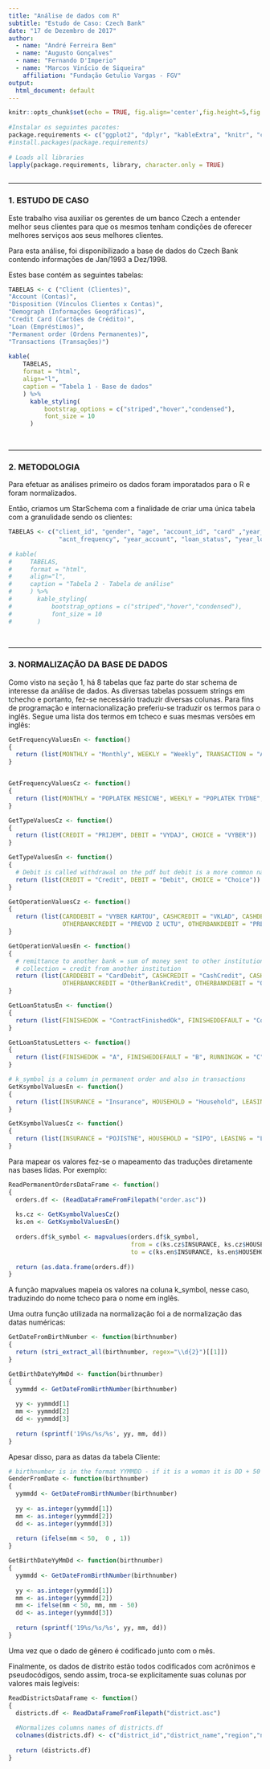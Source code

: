 ```yaml
---
title: "Análise de dados com R"
subtitle: "Estudo de Caso: Czech Bank"
date: "17 de Dezembro de 2017"
author:
  - name: "André Ferreira Bem"
  - name: "Augusto Gonçalves"
  - name: "Fernando D'Imperio"
  - name: "Marcos Vinício de Siqueira"
    affiliation: "Fundação Getulio Vargas - FGV"
output:
  html_document: default
---
```

 
```r
knitr::opts_chunk$set(echo = TRUE, fig.align='center',fig.height=5,fig.width=6)
 
#Instalar os seguintes pacotes:
package.requirements <- c("ggplot2", "dplyr", "kableExtra", "knitr", "corrplot", "readxl", "GGally")
#install.packages(package.requirements)
 
# Loads all libraries
lapply(package.requirements, library, character.only = TRUE)
 
```
---
 
### 1. ESTUDO DE CASO
 
Este trabalho visa auxiliar os gerentes de um banco Czech a entender melhor seus clientes para que os mesmos tenham condições de oferecer melhores serviços aos seus melhores clientes.
 
Para esta análise, foi disponibilizado a base de dados do Czech Bank contendo informações de Jan/1993 a Dez/1998.
 
Estes base contém as seguintes tabelas:
 
```r
 
TABELAS <- c ("Client (Clientes)",
"Account (Contas)",
"Disposition (Vínculos Clientes x Contas)",
"Demograph (Informações Geográficas)",
"Credit Card (Cartões de Crédito)",
"Loan (Empréstimos)",
"Permanent order (Ordens Permanentes)",
"Transactions (Transações)")
 
kable(
    TABELAS,
    format = "html",
    align="l",
    caption = "Tabela 1 - Base de dados"
    ) %>%
      kable_styling(
          bootstrap_options = c("striped","hover","condensed"),
          font_size = 10
      )
 
 
```
---
 
### 2. METODOLOGIA
 
Para efetuar as análises primeiro os dados foram imporatados para o R e foram normalizados.
 
Então, criamos um StarSchema com a finalidade de criar uma única tabela com a granulidade sendo os clientes:
 
```r
 
TABELAS <- c("client_id", "gender", "age", "account_id", "card" ,"year_card",
              "acnt_frequency", "year_account", "loan_status", "year_loan", "duration_loan", "mth_to_pay_loan")
 
# kable(
#     TABELAS,
#     format = "html",
#     align="l",
#     caption = "Tabela 2 - Tabela de análise"
#     ) %>%
#       kable_styling(
#           bootstrap_options = c("striped","hover","condensed"),
#           font_size = 10
#       )
 
 
```
---

### 3. NORMALIZAÇÃO DA BASE DE DADOS

Como visto na seção 1, há 8 tabelas que faz parte do star schema de interesse da análise de dados. As diversas tabelas possuem strings em tchecho e portanto, fez-se  necessário traduzir diversas colunas. Para fins de programação e internacionalização preferiu-se traduzir os termos para o inglês. Segue uma lista dos termos em tcheco e suas mesmas versões em inglês:

```r
GetFrequencyValuesEn <- function()
{
  return (list(MONTHLY = "Monthly", WEEKLY = "Weekly", TRANSACTION = "AfterTransaction"))
}


GetFrequencyValuesCz <- function()
{
  return (list(MONTHLY = "POPLATEK MESICNE", WEEKLY = "POPLATEK TYDNE", TRANSACTION = "POPLATEK PO OBRATU"))
}

GetTypeValuesCz <- function()
{
  return (list(CREDIT = "PRIJEM", DEBIT = "VYDAJ", CHOICE = "VYBER"))
}

GetTypeValuesEn <- function()
{
  # Debit is called withdrawal on the pdf but debit is a more common name
  return (list(CREDIT = "Credit", DEBIT = "Debit", CHOICE = "Choice")) 
}

GetOperationValuesCz <- function()
{
  return (list(CARDDEBIT = "VYBER KARTOU", CASHCREDIT = "VKLAD", CASHDEBIT = "VYBER", 
               OTHERBANKCREDIT = "PREVOD Z UCTU", OTHERBANKDEBIT = "PREVOD NA UCET"))
}

GetOperationValuesEn <- function()
{
  # remittance to another bank = sum of money sent to other institution
  # collection = credit from another institution
  return (list(CARDDEBIT = "CardDebit", CASHCREDIT = "CashCredit", CASHDEBIT = "CashDebit", 
               OTHERBANKCREDIT = "OtherBankCredit", OTHERBANKDEBIT = "OtherBankDebit"))
}

GetLoanStatusEn <- function()
{
  return (list(FINISHEDOK = "ContractFinishedOk", FINISHEDDEFAULT = "ContractFinishedDefault", RUNNINGOK = "RunningOk", RUNNINGDEBT = "RunningInDebt"))
}

GetLoanStatusLetters <- function()
{
  return (list(FINISHEDOK = "A", FINISHEDDEFAULT = "B", RUNNINGOK = "C", RUNNINGDEBT = "D"))
}

# k_symbol is a column in permanent order and also in transactions
GetKsymbolValuesEn <- function()
{
  return (list(INSURANCE = "Insurance", HOUSEHOLD = "Household", LEASING = "Leasing", LOAN = "Loan", PENSION = "Pension", STATEMENT = "StatementForPayment", SANCTION = "SanctionNegativeBalance", INTEREST = "InterestCredit"))
}

GetKsymbolValuesCz <- function()
{
  return (list(INSURANCE = "POJISTNE", HOUSEHOLD = "SIPO", LEASING = "LEASING", LOAN = "UVER", PENSION = "DUCHOD", STATEMENT = "SLUZBY", SANCTION = "SANKC. UROK", INTEREST = "UROK"))
}
```

Para mapear os valores fez-se o mapeamento das traduções diretamente nas bases lidas. Por exemplo:

```r
ReadPermanentOrdersDataFrame <- function()
{
  orders.df <- (ReadDataFrameFromFilepath("order.asc"))
  
  ks.cz <- GetKsymbolValuesCz()
  ks.en <- GetKsymbolValuesEn()
  
  orders.df$k_symbol <- mapvalues(orders.df$k_symbol, 
                                  from = c(ks.cz$INSURANCE, ks.cz$HOUSEHOLD, ks.cz$LEASING, ks.cz$LOAN),
                                  to = c(ks.en$INSURANCE, ks.en$HOUSEHOLD, ks.en$LEASING, ks.en$LOAN))
  
  return (as.data.frame(orders.df))
}
```

A função mapvalues mapeia os valores na coluna k_symbol, nesse caso, traduzindo do nome tcheco para o nome em inglês.

Uma outra função utilizada na normalização foi a de normalização das datas numéricas:

```r
GetDateFromBirthNumber <- function(birthnumber)
{
  return (stri_extract_all(birthnumber, regex="\\d{2}")[[1]])
}

GetBirthDateYyMmDd <- function(birthnumber)
{
  yymmdd <- GetDateFromBirthNumber(birthnumber)
  
  yy <- yymmdd[1]
  mm <- yymmdd[2]
  dd <- yymmdd[3]
  
  return (sprintf('19%s/%s/%s', yy, mm, dd))
}
```

Apesar disso, para as datas da tabela Cliente:

```r
# birthnumber is in the format YYMMDD - if it is a woman it is DD + 50
GenderFromDate <- function(birthnumber)
{
  yymmdd <- GetDateFromBirthNumber(birthnumber)
  
  yy <- as.integer(yymmdd[1])
  mm <- as.integer(yymmdd[2])
  dd <- as.integer(yymmdd[3])
  
  return (ifelse(mm < 50,  0 , 1))
}

GetBirthDateYyMmDd <- function(birthnumber)
{
  yymmdd <- GetDateFromBirthNumber(birthnumber)
  
  yy <- as.integer(yymmdd[1])
  mm <- as.integer(yymmdd[2])
  mm <- ifelse(mm < 50, mm, mm - 50)
  dd <- as.integer(yymmdd[3])
  
  return (sprintf('19%s/%s/%s', yy, mm, dd))
}
```

Uma vez que o dado de gênero é codificado junto com o mês. 

Finalmente, os dados de distrito estão todos codificados com acrônimos e pseudocódigos, sendo assim, troca-se explicitamente suas colunas por valores mais legíveis:

```r
ReadDistrictsDataFrame <- function()
{
  districts.df <- ReadDataFrameFromFilepath("district.asc")
  
  #Normalizes columns names of districts.df
  colnames(districts.df) <- c("district_id","district_name","region","n_inhabitants","municip_less_499","municip_between_500_1999","municip_between_2000_9999","municip_more_10000", "n_cities","ratio_urban_inhab","avg_salary","unemploy_rate_95","unemploy_rate_96","n_entrepreneurs_1000_inhab","n_commited_crimes_95","n_commited_crimes_96")
  
  return (districts.df)
}
```